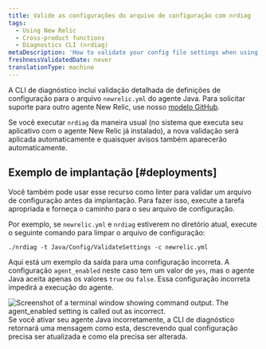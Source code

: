 ```yaml
---
title: Valide as configurações do arquivo de configuração com nrdiag
tags:
  - Using New Relic
  - Cross-product functions
  - Diagnostics CLI (nrdiag)
metaDescription: 'How to validate your config file settings when using New Relic Diagnostics (nrdiag); for example, with deployments.'
freshnessValidatedDate: never
translationType: machine
---
```


A CLI de diagnóstico inclui validação detalhada de definições de configuração para o arquivo `newrelic.yml` do agente Java. Para solicitar suporte para outro agente New Relic, use nosso [modelo GitHub](https://github.com/newrelic/newrelic-diagnostics-cli/issues/new?assignees=&labels=enhancement%2C+needs-triage&template=enhancement.md&title=).

Se você executar `nrdiag` da maneira usual (no sistema que executa seu aplicativo com o agente New Relic já instalado), a nova validação será aplicada automaticamente e quaisquer avisos também aparecerão automaticamente.

## Exemplo de implantação [#deployments]

Você também pode usar esse recurso como linter para validar um arquivo de configuração antes da implantação. Para fazer isso, execute a tarefa apropriada e forneça o caminho para o seu arquivo de configuração.

Por exemplo, se `newrelic.yml` e `nrdiag` estiverem no diretório atual, execute o seguinte comando para limpar o arquivo de configuração:

```shell
./nrdiag -t Java/Config/ValidateSettings -c newrelic.yml
```

Aqui está um exemplo da saída para uma configuração incorreta. A configuração `agent_enabled` neste caso tem um valor de `yes`, mas o agente Java aceita apenas os valores `true` ou `false`. Essa configuração incorreta impedirá a execução do agente.

<img title="agent_enabled.png" alt="Screenshot of a terminal window showing command output. The agent_enabled setting is called out as incorrect." src="/images/agent_enabled.webp" />

<figcaption>
  Se você ativar seu agente Java incorretamente, a CLI de diagnóstico retornará uma mensagem como esta, descrevendo qual configuração precisa ser atualizada e como ela precisa ser alterada.
</figcaption>